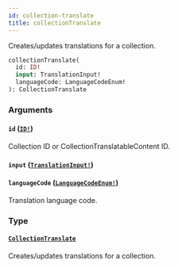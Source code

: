 ```yaml
---
id: collection-translate
title: collectionTranslate
---
```


Creates/updates translations for a collection.

```graphql
collectionTranslate(
  id: ID!
  input: TranslationInput!
  languageCode: LanguageCodeEnum!
): CollectionTranslate

```

### Arguments

#### `id` ([`ID!`](/docs/developer/api-reference/scalars/id))

Collection ID or CollectionTranslatableContent ID.

#### `input` ([`TranslationInput!`](/docs/developer/api-reference/inputs/translation-input))

#### `languageCode` ([`LanguageCodeEnum!`](/docs/developer/api-reference/enums/language-code-enum))

Translation language code.

### Type

#### [`CollectionTranslate`](/docs/developer/api-reference/objects/collection-translate)

Creates/updates translations for a collection.
